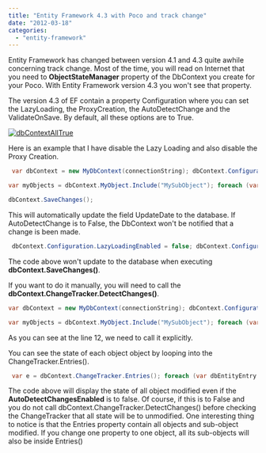 ```yaml
---
title: "Entity Framework 4.3 with Poco and track change"
date: "2012-03-18"
categories: 
  - "entity-framework"
---
```


Entity Framework has changed between version 4.1 and 4.3 quite awhile concerning track change. Most of the time, you will read on Internet that you need to **ObjectStateManager** property of the DbContext you create for your Poco. With Entity Framework version 4.3 you won't see that property.

The version 4.3 of EF contain a property Configuration where you can set the LazyLoading, the ProxyCreation, the AutoDetectChange and the ValidateOnSave. By default, all these options are to True.

[![](http://patrickdesjardins.com/blog/wp-content/uploads/2012/03/dbContextAllTrue-400x77.png "dbContextAllTrue")](http://patrickdesjardins.com/blog/entity-framework-4-3-with-poco-and-track-change/dbcontextalltrue)

Here is an example that I have disable the Lazy Loading and also disable the Proxy Creation. 
```csharp
 var dbContext = new MyDbContext(connectionString); dbContext.Configuration.LazyLoadingEnabled = false; dbContext.Configuration.ProxyCreationEnabled = false; dbContext.Configuration.AutoDetectChangesEnabled = true; dbContext.Configuration.ValidateOnSaveEnabled = false;

var myObjects = dbContext.MyObject.Include("MySubObject"); foreach (var c in myObjects) { c.UpdateDate = DateTime.Now.ToString(); }

dbContext.SaveChanges(); 
```

This will automatically update the field UpdateDate to the database. If AutoDetectChange is to False, the DbContext won't be notified that a change is been made.


```csharp
 dbContext.Configuration.LazyLoadingEnabled = false; dbContext.Configuration.ProxyCreationEnabled = false; dbContext.Configuration.AutoDetectChangesEnabled = true; dbContext.Configuration.ValidateOnSaveEnabled = false; 
```

The code above won't update to the database when executing **dbContext.SaveChanges()**.

If you want to do it manually, you will need to call the **dbContext.ChangeTracker.DetectChanges()**.

```csharp
var dbContext = new MyDbContext(connectionString); dbContext.Configuration.LazyLoadingEnabled = false; dbContext.Configuration.ProxyCreationEnabled = false; dbContext.Configuration.AutoDetectChangesEnabled = false; dbContext.Configuration.ValidateOnSaveEnabled = false;

var myObjects = dbContext.MyObject.Include("MySubObject"); foreach (var c in myObjects) { c.UpdateDate = DateTime.Now.ToString(); } dbContext.ChangeTracker.DetectChanges(); dbContext.SaveChanges(); 
```

As you can see at the line 12, we need to call it explicitly.

You can see the state of each object object by looping into the ChangeTracker.Entries().


```csharp
 var e = dbContext.ChangeTracker.Entries(); foreach (var dbEntityEntry in e) { Console.WriteLine(dbEntityEntry.State); } 
```

The code above will display the state of all object modified even if the **AutoDetectChangesEnabled** is to false. Of course, if this is to False and you do not call dbContext.ChangeTracker.DetectChanges() before checking the ChangeTracker that all state will be to unmodified. One interesting thing to notice is that the Entries property contain all objects and sub-object modified. If you change one property to one object, all its sub-objects will also be inside Entries()
